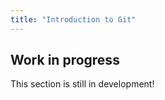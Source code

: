 ```yaml
---
title: "Introduction to Git"
---
```


::: {.callout-caution}
## Work in progress

This section is still in development!
:::
